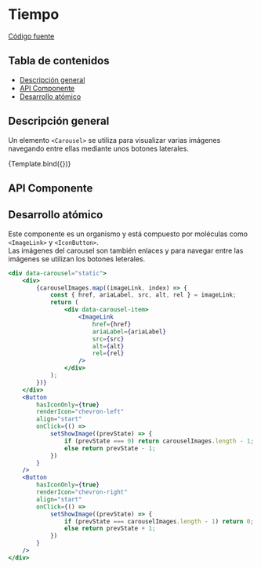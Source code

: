 
<Meta title="Organisms/Carousel" component={Carousel} />


# Tiempo

[Código fuente](https://github.com/SGDavid2719/DesignSystem/tree/master/src/stories/organisms/carousel)

## Tabla de contenidos

-   [Descripción general](#descripción-general)
-   [API Componente](#api-componente)
-   [Desarrollo atómico](#desarrollo-atómico)

## Descripción general

Un elemento `<Carousel>` se utiliza para visualizar varias imágenes navegando entre ellas mediante unos botones laterales.

<Canvas>
    <Story
        name="Default"
        args={{
            carouselImages: [
                {
                    href: "href",
                    rel: "next",
                    ariaLabel: "logo",
                    src: "./assets/logo.png",
                    alt: "logo",
                },
                {
                    href: "href",
                    rel: "next",
                    ariaLabel: "logo",
                    src: "./assets/departOrient.png",
                    alt: "logo",
                },
                {
                    href: "href",
                    rel: "next",
                    ariaLabel: "logo",
                    src: "./assets/tableroOfertas.png",
                    alt: "logo",
                },
            ],
        }}
    >
        {Template.bind({})}
    </Story>
</Canvas>

## API Componente

<Props of={Carousel} />

## Desarrollo atómico

Este componente es un organismo y está compuesto por moléculas como `<ImageLink>` y `<IconButton>`. <br />
Las imágenes del carousel son también enlaces y para navegar entre las imágenes se utilizan los botones leterales.

```jsx
<div data-carousel="static">
    <div>
        {carouselImages.map((imageLink, index) => {
            const { href, ariaLabel, src, alt, rel } = imageLink;
            return (
                <div data-carousel-item>
                    <ImageLink
                        href={href}
                        ariaLabel={ariaLabel}
                        src={src}
                        alt={alt}
                        rel={rel}
                    />
                </div>
            );
        })}
    </div>
    <Button
        hasIconOnly={true}
        renderIcon="chevron-left"
        align="start"
        onClick={() =>
            setShowImage((prevState) => {
                if (prevState === 0) return carouselImages.length - 1;
                else return prevState - 1;
            })
        }
    />
    <Button
        hasIconOnly={true}
        renderIcon="chevron-right"
        align="start"
        onClick={() =>
            setShowImage((prevState) => {
                if (prevState === carouselImages.length - 1) return 0;
                else return prevState + 1;
            })
        }
    />
</div>
```
